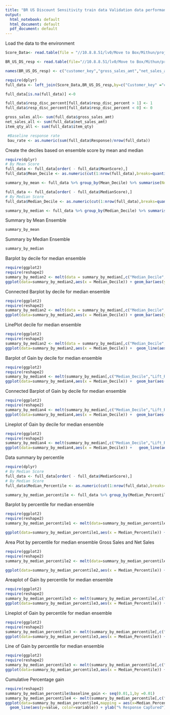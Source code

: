 ```yaml
---
title: "BR US Discount Sensitivity train data Validation data performance summary"
output:
  html_notebook: default
  html_document: default
  pdf_document: default
---
```


Load the data to the environment
```r
Score_Data<- read.table(file = "//10.8.8.51/lv0/Move to Box/Mithun/projects/9.BR_US_DS_Project/1.data/BR_US_Train_Data_Score.txt",header=T,sep=",",stringsAsFactors=FALSE)

BR_US_DS_resp <- read.table(file="//10.8.8.51/lv0/Move to Box/Mithun/projects/9.BR_US_DS_Project/1.data/BR_disc_sens_Data_pull_response.txt",sep="|",header=F,stringsAsFactors = F)

names(BR_US_DS_resp) <- c("customer_key","gross_sales_amt","net_sales_amt","resp_disc_percent","item_qty")

require(dplyr)
full_data <- left_join(Score_Data,BR_US_DS_resp,by=c("Customer_key" ="customer_key"))

full_data[is.na(full_data)] <-0

full_data$resp_disc_percent[full_data$resp_disc_percent > 1] <- 1
full_data$resp_disc_percent[full_data$resp_disc_percent < 0] <- 0

gross_sales_all<- sum(full_data$gross_sales_amt)
net_sales_all <- sum(full_data$net_sales_amt)
item_qty_all <- sum(full_data$item_qty)

 #Baseline response rate 
 bau_rate <- as.numeric(sum(full_data$Response)/nrow(full_data))

```

Create the deciles based on ensemble score by mean and median
```r
require(dplyr)
# By Mean Score
full_data <- full_data[order( - full_data$MeanScore),]
full_data$Mean_Decile <- as.numeric(cut(1:nrow(full_data),breaks=quantile(0:nrow(full_data),probs=seq(0,1,by=0.1)), labels=1:10,right=T))

summary_by_mean <- full_data %>% group_by(Mean_Decile) %>% summarise(Num_Cust=n(),Num_Resp=sum(Response), gross_sales=sum(gross_sales_amt),net_sales=sum(net_sales_amt), disc_percent=abs(mean(resp_disc_percent)) , item_purchased=sum(item_qty)) %>% mutate(disc_percent=(1-net_sales/gross_sales) , Resp_rate=Num_Resp/Num_Cust ,Per_Resp_Cap = cumsum(Num_Resp)/sum(Num_Resp), Per_Gross_Sales_Cap=cumsum(gross_sales)/sum(gross_sales),Per_Net_Sales_Cap=cumsum(net_sales)/sum(net_sales), per_item_captured=cumsum(item_purchased)/sum(item_purchased), Lift_Response = cumsum(Num_Resp)/(cumsum(Num_Cust)*bau_rate),Lift_Gross_Sales = 10 * cumsum(gross_sales)/(Mean_Decile*gross_sales_all), Lift_Net_Sales=10* cumsum(net_sales)/(Mean_Decile*net_sales_all), Lift_item_purchase=10*cumsum(item_purchased)/(Mean_Decile*item_qty_all))

full_data <- full_data[order( - full_data$MedianScore),]
# By Median Score
full_data$Median_Decile <- as.numeric(cut(1:nrow(full_data),breaks=quantile(0:nrow(full_data),probs=seq(0,1,by=0.1)), labels=1:10,right=T))

summary_by_median <- full_data %>% group_by(Median_Decile) %>% summarise(Num_Cust=n(),Num_Resp=sum(Response), gross_sales=sum(gross_sales_amt),net_sales=sum(net_sales_amt) , item_purchased=sum(item_qty)) %>% mutate(disc_percent=(1-net_sales/gross_sales),Resp_rate=Num_Resp/Num_Cust ,Per_Resp_Cap = cumsum(Num_Resp)/sum(Num_Resp), Per_Gross_Sales_Cap=cumsum(gross_sales)/sum(gross_sales),Per_Net_Sales_Cap=cumsum(net_sales)/sum(net_sales),per_item_captured=cumsum(item_purchased)/sum(item_purchased) , Lift_Response = cumsum(Num_Resp)/(cumsum(Num_Cust)*bau_rate),Lift_Gross_Sales = 10 * cumsum(gross_sales)/(Median_Decile*gross_sales_all), Lift_Net_Sales=10* cumsum(net_sales)/(Median_Decile*net_sales_all), Lift_item_purchase=10*cumsum(item_purchased)/(Median_Decile*item_qty_all))
```
Summary by Mean Ensemble
```r
summary_by_mean
```
Summary by Median Ensemble
```r
summary_by_median
```


Barplot by decile for median ensemble
```r
require(ggplot2)
require(reshape2)
summary_by_median2 <- melt(data = summary_by_median[,c("Median_Decile","Resp_rate","disc_percent")],id=1)
ggplot(data=summary_by_median2,aes(x = Median_Decile)) + geom_bar(aes(y=value,fill=variable),stat="identity",position = "dodge") + theme(legend.position="bottom") + ylab("Response rate and Discount Rate")+xlab("Decile")+ggtitle("Response Rate and Discount Percentage across deciles")
```
Connected Barplot by decile for median ensemble
```r
require(ggplot2)
require(reshape2)
summary_by_median2 <- melt(data = summary_by_median[,c("Median_Decile","Resp_rate","disc_percent")],id=1)
ggplot(data=summary_by_median2,aes(x = Median_Decile)) + geom_bar(aes(y=value,fill=variable),stat="identity",position = "dodge") + geom_line(aes(y=value,color=variable),stat="identity") + theme(legend.position="bottom") + ylab("Response rate and Discount Rate")+xlab("Decile")+ggtitle("Response Rate and Discount Percentage across deciles ")
```
LinePlot decile for median ensemble
```r
require(ggplot2)
require(reshape2)
summary_by_median2 <- melt(data = summary_by_median[,c("Median_Decile","Resp_rate","disc_percent")],id=1)
ggplot(data=summary_by_median2,aes(x = Median_Decile)) +  geom_line(aes(y=value,color=variable),stat="identity") + theme(legend.position="bottom") + ylab("Response rate and Discount Rate")+xlab("Decile")+ggtitle("Response Rate and Discount Percentage across deciles ")
```

Barplot of Gain by decile for median ensemble
```r
require(ggplot2)
require(reshape2)
summary_by_median4 <- melt(summary_by_median[,c("Median_Decile","Lift_Response","Lift_Gross_Sales","Lift_Net_Sales","Lift_item_purchase")],id=1)
ggplot(data=summary_by_median4,aes(x = Median_Decile)) +  geom_bar(aes(y=value,fill=variable),stat="identity",width=0.8, position = "dodge")  + theme(legend.position="bottom") + ylab("")+xlab("Decile")+ggtitle("Gain across deciles by ensembling by median")
```
Connected Barplot of Gain by decile for median ensemble
```r
require(ggplot2)
require(reshape2)
summary_by_median4 <- melt(summary_by_median[,c("Median_Decile","Lift_Response","Lift_Gross_Sales","Lift_Net_Sales","Lift_item_purchase")],id=1)
ggplot(data=summary_by_median4,aes(x = Median_Decile)) +  geom_bar(aes(y=value,fill=variable),stat="identity",width=0.8, position = "dodge")  + geom_line(aes(y=value,color=variable),stat="identity") + theme(legend.position="bottom") + ylab("")+xlab("Decile")+ggtitle("Gain across deciles by ensembling by median")
```
Lineplot of Gain by decile for median ensemble
```r
require(ggplot2)
require(reshape2)
summary_by_median4 <- melt(summary_by_median[,c("Median_Decile","Lift_Response","Lift_Gross_Sales","Lift_Net_Sales","Lift_item_purchase")],id=1)
ggplot(data=summary_by_median4,aes(x = Median_Decile)) +   geom_line(aes(y=value,color=variable),stat="identity") + theme(legend.position="bottom") + ylab("")+xlab("Decile")+ggtitle("Gain across deciles by ensembling by median")
```
Data summary by percentile 
```r

require(dplyr)
# By Median Score
full_data <- full_data[order( - full_data$MedianScore),]
# By Median Score
full_data$Median_Percentile <- as.numeric(cut(1:nrow(full_data),breaks=quantile(0:nrow(full_data),probs=seq(0,1,by=0.01)), labels=1:100,right=T))

summary_by_median_percentile <- full_data %>% group_by(Median_Percentile) %>% summarise(Num_Cust=n(),Num_Resp=sum(Response), gross_sales=sum(gross_sales_amt),net_sales=sum(net_sales_amt), item_purchased=sum(item_qty)) %>% mutate(disc_percent=(1-net_sales/gross_sales) , Resp_rate=Num_Resp/Num_Cust ,Per_Resp_Cap = cumsum(Num_Resp)/sum(Num_Resp), Per_Gross_Sales_Cap=cumsum(gross_sales)/sum(gross_sales),Per_Net_Sales_Cap=cumsum(net_sales)/sum(net_sales),per_item_captured= cumsum(item_purchased)/sum(item_purchased), Lift_Response = cumsum(Num_Resp)/(cumsum(Num_Cust)*bau_rate),Lift_Gross_Sales = 100 * cumsum(gross_sales)/(Median_Percentile*gross_sales_all), Lift_Net_Sales=100* cumsum(net_sales)/(Median_Percentile*net_sales_all), Lift_item_purchase=100*cumsum(item_purchased)/(Median_Percentile*item_qty_all))

```


Barplot by percentile for median ensemble
```r
require(ggplot2)
require(reshape2)
summary_by_median_percentile1 <- melt(data=summary_by_median_percentile[c("Median_Percentile","Resp_rate","disc_percent")],id=1)

ggplot(data=summary_by_median_percentile1,aes(x = Median_Percentile)) +  geom_bar(aes(y=value,fill=variable),stat="identity")  + ylab("Response Rate and Discount Percentage")+xlab("Percentile")+ggtitle("Response Rate and Discount Percentage across percentiles by ensembling by median") + facet_wrap(~variable)+theme(legend.position="bottom")


```
Area Plot by percentile for median ensemble Gross Sales  and Net Sales
```r
require(ggplot2)
require(reshape2)
summary_by_median_percentile2 <- melt(data=summary_by_median_percentile[c("Median_Percentile","gross_sales","net_sales")],id=1)

ggplot(data=summary_by_median_percentile2,aes(x = Median_Percentile)) +  geom_area(aes(y=value,fill=variable),stat="identity",position = position_dodge(width = 0.0))  + ylab("Response Rate and Discount Percentage")+xlab("Percentile")+ggtitle("Revenue across percentiles by ensembling by median") + theme(legend.position="bottom")


```

Areaplot of Gain by percentile for median ensemble
```r
require(ggplot2)
require(reshape2)
summary_by_median_percentile3 <- melt(summary_by_median_percentile[,c("Median_Percentile","Lift_Response","Lift_Gross_Sales","Lift_Net_Sales","Lift_item_purchase")],id=1)
ggplot(data=summary_by_median_percentile3,aes(x = Median_Percentile)) +  geom_area(aes(y=value,fill=variable),stat="identity")  + ylab("Gain to be achieved")+xlab("Percentile")+ggtitle("Lift across percentiles by ensembling by median") + facet_wrap(~variable) + theme(legend.position="bottom")
```
Lineplot of Gain by percentile for median ensemble
```r
require(ggplot2)
require(reshape2)
summary_by_median_percentile3 <- melt(summary_by_median_percentile[,c("Median_Percentile","Lift_Response","Lift_Gross_Sales","Lift_Net_Sales","Lift_item_purchase")],id=1)
ggplot(data=summary_by_median_percentile3,aes(x = Median_Percentile)) +  geom_line(aes(y=value,color=variable),stat="identity")  + ylab("Gain to be achieved")+xlab("Percentile")+ggtitle("Lift across percentiles by ensembling by median") + facet_wrap(~variable) + theme(legend.position="bottom")
```
Line of Gain by percentile for median ensemble
```r
require(ggplot2)
require(reshape2)
summary_by_median_percentile3 <- melt(summary_by_median_percentile[,c("Median_Percentile","Lift_Response","Lift_Gross_Sales","Lift_Net_Sales","Lift_item_purchase")],id=1)
ggplot(data=summary_by_median_percentile3,aes(x = Median_Percentile)) +  geom_line(aes(y=value,color=variable),stat="identity")  + ylab("Gain to be achieved")+xlab("Percentile")+ggtitle("Lift across percentiles by ensembling by median")  + theme(legend.position="bottom")
```


Cumulative Percentage gain
```r
require(reshape2)
summary_by_median_percentile$baseline_gain <- seq(0.01,1,by =0.01)
summary_by_median_percentile4 <- melt(summary_by_median_percentile[,c("Median_Percentile","Per_Resp_Cap","Per_Gross_Sales_Cap","Per_Net_Sales_Cap","per_item_captured","baseline_gain")],id=1)
ggplot(data=summary_by_median_percentile4,mapping = aes(x=Median_Percentile)) +
  geom_line(aes(y=value, color=variable)) + ylab("% Response Captured") + xlab("% Customer Contacted") +ggtitle("Cumulative Gain Chart by median ensemble")+ theme(legend.position="bottom")


```
